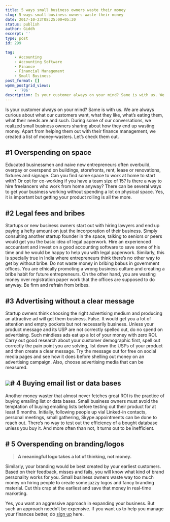 ```yaml
---
title: 5 ways small business owners waste their money
slug: 5-ways-small-business-owners-waste-their-money
date: 2017-10-23T08:25:00+05:30
status: publish
author: Giddh
excerpt: ''
type: post
id: 299

tag:
    - Accounting
    - Accounting Software
    - Finance
    - Financial Management
    - Small Business
post_format: []
wpmm_postgrid_views:
    - '706'
description: Is your customer always on your mind? Same is with us. We are always curious about what our customers want, what they like, what’s eating them, what their needs are and such. During some of our conversations, we realized small business owners sharing about how they end up wasting money. Apart from helping them out with their finance management, we created a list of money-wasters. Let’s check them out.
---
```

Is your customer always on your mind? Same is with us. We are always curious about what our customers want, what they like, what’s eating them, what their needs are and such. During some of our conversations, we realized small business owners sharing about how they end up wasting money. Apart from helping them out with their finance management, we created a list of money-wasters. Let’s check them out.

\#1 Overspending on space
-------------------------

Educated businessmen and naive new entrepreneurs often overbuild, overpay or overspend on buildings, storefronts, rent, lease or renovations, fixtures and signage. Can you find some space to work at home to start with? Or opt for co-working if you have a team size of 15? Is there a way to hire freelancers who work from home anyway? There can be several ways to get your business working without spending a lot on physical space. Yes, it is important but getting your product rolling is all the more.

\#2 Legal fees and bribes
-------------------------

Startups or new business owners start out with hiring lawyers and end up paying a hefty amount on just the incorporation of their business. Simply consulting another startup founder in the space, talking to seniors or peers would get you the basic idea of legal paperwork. Hire an experienced accountant and invest on a good accounting software to save some of his time and he would be happy to help you with legal paperwork. Similarly, this is specially true in India where entrepreneurs think there’s no other way to get by without bribe. Do not waste money in bribing babus in government offices. You are ethically promoting a wrong business culture and creating a bribe habit for future entrepreneurs. On the other hand, you are wasting money over registration paper work that the offices are supposed to do anyway. Be firm and refrain from bribes.

\#3 Advertising without a clear message
---------------------------------------

Startup owners think choosing the right advertising medium and producing an attractive ad will get them business. False. It would get you a lot of attention and empty pockets but not necessarily business. Unless your product message and its USP are not correctly spelled out, do no spend on advertising. Such mindless ads eat up a lot of your money with zero ROI. Carry out good research about your customer demographic first, spell out correctly the pain point you are solving, list down the USPs of your product and then create a clear message. Try the message out for free on social media pages and see how it does before shelling out money on an advertising campaign. Also, choose advertising media that can be measured.

<img class="wp-block-image size-large" src = "https://miro.medium.com/max/2112/1*xGuHBskHRyzff_L4dEy67Q.jpeg" />\# 4 Buying email list or data bases
------------------------------------

Another money waster that almost never fetches great ROI is the practice of buying emailing list or data bases. Small business owners must avoid the temptation of buying emailing lists before testing out their product for at least 6 months. Initially, following people up vial Linked-in contacts, personal meetings, small gathering, Skype appointments can be done to reach out. There’s no way to test out the efficiency of a bought database unless you buy it. And more often than not, it turns out to be inefficient.

\# 5 Overspending on branding/logos
-----------------------------------

> **A meaningful logo takes a lot of thinking, not money.**

Similarly, your branding would be best created by your earliest customers. Based on their feedback, misses and fails, you will know what kind of brand personality works for you. Small business owners waste way too much money on hiring people to create some jazzy logos and fancy branding material. Cut this crap at the earliest and save that money in real-time marketing.

Yes, you want an aggressive approach in expanding your business. But such an approach needn’t be expensive. If you want us to help you manage your finances better, do [sign up](https://giddh.com/) here.